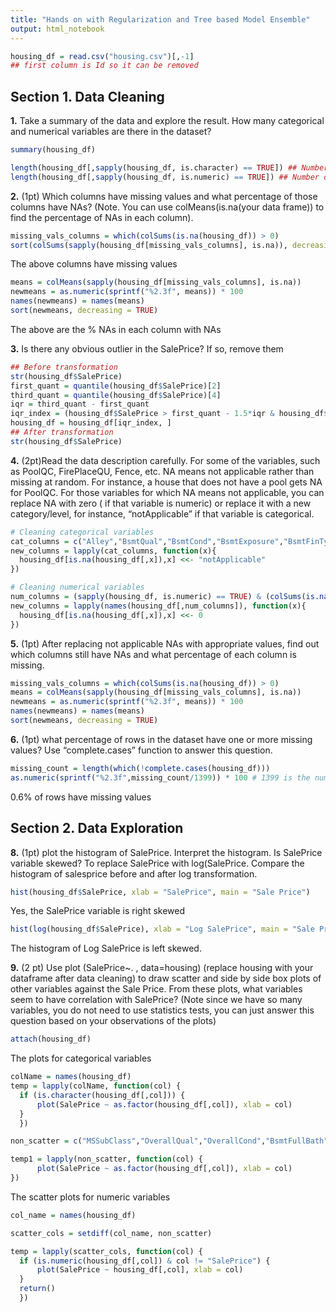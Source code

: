 ```yaml
---
title: "Hands on with Regularization and Tree based Model Ensemble"
output: html_notebook
---
```



```r
housing_df = read.csv("housing.csv")[,-1]
## first column is Id so it can be removed
```

## Section 1. Data Cleaning

__1.__ Take a summary of the data and explore the result. How many categorical and numerical variables are
there in the dataset?

```r
summary(housing_df)
```
```r
length(housing_df[,sapply(housing_df, is.character) == TRUE]) ## Number of categorical variables
length(housing_df[,sapply(housing_df, is.numeric) == TRUE]) ## Number of numerical variables
```

__2.__ (1pt) Which columns have missing values and what percentage of those columns have NAs? (Note.
You can use colMeans(is.na(your data frame)) to find the percentage of NAs in each column).
```r
missing_vals_columns = which(colSums(is.na(housing_df)) > 0)
sort(colSums(sapply(housing_df[missing_vals_columns], is.na)), decreasing = TRUE)
```
The above columns have missing values
```r
means = colMeans(sapply(housing_df[missing_vals_columns], is.na))
newmeans = as.numeric(sprintf("%2.3f", means)) * 100
names(newmeans) = names(means)
sort(newmeans, decreasing = TRUE)
```
The above are the % NAs in each column with NAs

__3.__ Is there any obvious outlier in the SalePrice? If so, remove them
```r
## Before transformation
str(housing_df$SalePrice)
first_quant = quantile(housing_df$SalePrice)[2]
third_quant = quantile(housing_df$SalePrice)[4]
iqr = third_quant - first_quant
iqr_index = (housing_df$SalePrice > first_quant - 1.5*iqr & housing_df$SalePrice < third_quant + 1.5*iqr)
housing_df = housing_df[iqr_index, ]
## After transformation
str(housing_df$SalePrice)
```

__4.__ (2pt)Read the data description carefully. For some of the variables, such as PoolQC, FirePlaceQU,
Fence, etc. NA means not applicable rather than missing at random. For instance, a house that does
not have a pool gets NA for PoolQC. For those variables for which NA means not applicable, you
can replace NA with zero ( if that variable is numeric) or replace it with a new category/level, for
instance, “notApplicable” if that variable is categorical.

```r
# Cleaning categorical variables
cat_columns = c("Alley","BsmtQual","BsmtCond","BsmtExposure","BsmtFinType1","BsmtFinType2","FireplaceQu","GarageType","GarageFinish","GarageQual","GarageCond","PoolQC","Fence","MiscFeature")
new_columns = lapply(cat_columns, function(x){
  housing_df[is.na(housing_df[,x]),x] <<- "notApplicable"
})

# Cleaning numerical variables
num_columns = (sapply(housing_df, is.numeric) == TRUE) & (colSums(is.na(housing_df)) > 0)
new_columns = lapply(names(housing_df[,num_columns]), function(x){
  housing_df[is.na(housing_df[,x]),x] <<- 0
})
```

__5.__ (1pt) After replacing not applicable NAs with appropriate values, find out which columns still
have NAs and what percentage of each column is missing.

```r
missing_vals_columns = which(colSums(is.na(housing_df)) > 0)
means = colMeans(sapply(housing_df[missing_vals_columns], is.na))
newmeans = as.numeric(sprintf("%2.3f", means)) * 100
names(newmeans) = names(means)
sort(newmeans, decreasing = TRUE)
```

__6.__ (1pt) what percentage of rows in the dataset have one or more missing values? Use
“complete.cases” function to answer this question.

```r
missing_count = length(which(!complete.cases(housing_df)))
as.numeric(sprintf("%2.3f",missing_count/1399)) * 100 # 1399 is the number of observations in the data frame
```
0.6% of rows have missing values

## Section 2. Data Exploration

__8.__ (1pt) plot the histogram of SalePrice. Interpret the histogram. Is SalePrice variable skewed?
To replace SalePrice with log(SalePrice. Compare the histogram of salesprice before and after log
transformation.

```r
hist(housing_df$SalePrice, xlab = "SalePrice", main = "Sale Price")
```
Yes, the SalePrice variable is right skewed

```r
hist(log(housing_df$SalePrice), xlab = "Log SalePrice", main = "Sale Price")
```

The histogram of Log SalePrice is left skewed.

__9.__ (2 pt) Use plot (SalePrice~. , data=housing) (replace housing with your dataframe after data
cleaning) to draw scatter and side by side box plots of other variables against the Sale Price. From these
plots, what variables seem to have correlation with SalePrice? (Note since we have so many variables,
you do not need to use statistics tests, you can just answer this question based on your observations of
the plots)

```r
attach(housing_df)
```

The plots for categorical variables
```r
colName = names(housing_df)
temp = lapply(colName, function(col) {
  if (is.character(housing_df[,col])) {
      plot(SalePrice ~ as.factor(housing_df[,col]), xlab = col)
  }
  })

non_scatter = c("MSSubClass","OverallQual","OverallCond","BsmtFullBath","BsmtFullBath","FullBath","HalfBath","BedroomAbvGr","KitchenAbvGr","TotRmsAbvGrd","Fireplaces","GarageCars","MoSold","YrSold")

temp1 = lapply(non_scatter, function(col) {
      plot(SalePrice ~ as.factor(housing_df[,col]), xlab = col)
})
```
The scatter plots for numeric variables
```r
col_name = names(housing_df)

scatter_cols = setdiff(col_name, non_scatter)

temp = lapply(scatter_cols, function(col) {
  if (is.numeric(housing_df[,col]) & col != "SalePrice") {
      plot(SalePrice ~ housing_df[,col], xlab = col)
  }
  return()
  })

```
```r

```

